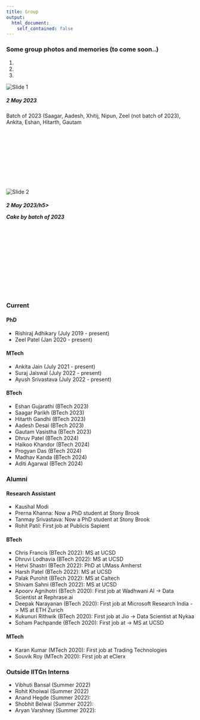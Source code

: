 ```yaml
---
title: Group
output:
  html_document:
    self_contained: false
---
```

### Some group photos and memories (to come soon..)

```{=html}
<link href="https://cdn.jsdelivr.net/npm/bootstrap@5.0.2/dist/css/bootstrap.min.css" rel="stylesheet">
<script src="https://cdn.jsdelivr.net/npm/bootstrap@5.0.2/dist/js/bootstrap.bundle.min.js"></script>
<style>
/* Custom style to prevent carousel from being distorted 
   if for some reason image doesn't load */
.carousel-item{
    min-height: 280px;
    max-height: 350px;
}
</style>
</head>
<body>
<div class="container-lg my-3">
    <div id="myCarousel" class="carousel slide" data-bs-ride="carousel">
        <!-- Carousel indicators -->
        <ol class="carousel-indicators">
            <li data-bs-target="#myCarousel" data-bs-slide-to="0" class="active"></li>
            <li data-bs-target="#myCarousel" data-bs-slide-to="1"></li>
            <li data-bs-target="#myCarousel" data-bs-slide-to="2"></li>
        </ol>
        
        <!-- Wrapper for carousel items -->
        <div class="carousel-inner">
            <div class="carousel-item active">
                <img src="images/group/2023-group.jpg" class="d-block w-100" alt="Slide 1">
                <div class="carousel-caption d-none d-md-block">
                    <h5>2 May 2023</h5>
                    <p>Batch of 2023 (Saagar, Aadesh, Xhitij, Nipun, Zeel (not batch of 2023), Ankita, Eshan, Hitarth, Gautam</p>
                </div>
            </div>
            <div class="carousel-item">
                <img src="images/group/2023-cake.jpg" class="d-block w-100" alt="Slide 2">
                <div class="carousel-caption d-none d-md-block">
                    <h5>2 May 2023/h5>
                    <p>Cake by batch of 2023</p>
                </div>
            </div>
          
        </div>

        <!-- Carousel controls -->
        <a class="carousel-control-prev" href="#myCarousel" data-bs-slide="prev">
            <span class="carousel-control-prev-icon"></span>
        </a>
        <a class="carousel-control-next" href="#myCarousel" data-bs-slide="next">
            <span class="carousel-control-next-icon"></span>
        </a>
    </div>
 ```

```{=html}
<!-- Image Carousel with CSS in Quarto
<div class="carousel">
  <input type="radio" id="slide-1" name="carousel-radio" checked>
  <input type="radio" id="slide-2" name="carousel-radio">
  <input type="radio" id="slide-3" name="carousel-radio">
  <div class="slides">
    <div class="slide">
      <img src="images/nipun.jpg">
    </div>
    <div class="slide">
      <img src="image2.jpg">
    </div>
    <div class="slide">
      <img src="image3.jpg">
    </div>
  </div>
  <div class="indicators">
    <label for="slide-1"></label>
    <label for="slide-2"></label>
    <label for="slide-3"></label>
  </div>
</div>

<style>
  .carousel {
    position: relative;
  }

  .slides {
    display: flex;
    overflow-x: scroll;
    scroll-snap-type: x mandatory;
    scroll-behavior: smooth;
  }

  .slide {
    flex: 0 0 100%;
    scroll-snap-align: start;
  }

  img {
    width: 100%;
    height: auto;
  }

  .indicators {
    display: flex;
    justify-content: center;
    margin-top: 10px;
  }

  .indicators label {
    width: 12px;
    height: 12px;
    border-radius: 50%;
    border: 1px solid #000;
    margin: 0 5px;
    cursor: pointer;
  }

  .indicators label:hover {
    background-color: #000;
  }

  input[type="radio"] {
    display: none;
  }

  input[type="radio"]:checked ~ .slides {
    scroll-snap-type: none;
    scroll-behavior: auto;
    overflow-x: visible;
  }

  input[type="radio"]:checked ~ .slides .slide {
    scroll-snap-align: none;
  }
</style>
 -->
```


### Current

#### PhD 

- Rishiraj Adhikary (July 2019 - present)
- Zeel Patel (Jan 2020 - present)

#### MTech

- Ankita Jain (July 2021 - present)
- Suraj Jaiswal (July 2022 - present)
- Ayush Srivastava (July 2022 - present)

#### BTech

- Eshan Gujarathi (BTech 2023)
- Saagar Parikh (BTech 2023)
- Hitarth Gandhi (BTech 2023)
- Aadesh Desai (BTech 2023)
- Gautam Vasistha (BTech 2023)
- Dhruv Patel (BTech 2024)
- Haikoo Khandor (BTech 2024)
- Progyan Das (BTech 2024)
- Madhav Kanda (BTech 2024)
- Aditi Agarwal (BTech 2024)


### Alumni

#### Research Assistant

- Kaushal Modi
- Prerna Khanna: Now a PhD student at Stony Brook
- Tanmay Srivastava: Now a PhD student at Stony Brook
- Rohit Patil: First job at Publicis Sapient

#### BTech

- Chris Francis (BTech 2022): MS at UCSD
- Dhruvi Lodhavia (BTech 2022): MS at UCSD
- Hetvi Shastri (BTech 2022): PhD at UMass Amherst
- Harsh Patel (BTech 2022): MS at UCSD
- Palak Purohit (BTech 2022): MS at Caltech
- Shivam Sahni (BTech 2022): MS at UCSD
- Apoorv Agnihotri (BTech 2020): First job at Wadhwani AI -> Data Scientist at Rephrase.ai
- Deepak Narayanan (BTech 2020): First job at Microsoft Research India -> MS at ETH Zurich
- Kukunuri Rithwik (BTech 2020): First job at Jio -> Data Scientist at Nykaa
- Soham Pachpande (BTech 2020): First job at  -> MS at UCSD

#### MTech

- Karan Kumar (MTech 2020): First job at Trading Technologies
- Souvik Roy (MTech 2020): First job at eClerx

### Outside IITGn Interns

- Vibhuti Bansal (Summer 2022)
- Rohit Khoiwal (Summer 2022)
- Anand Hegde (Summer 2022):
- Shobhit Belwal (Summer 2022): 
- Aryan Varshney (Summer 2022): 
